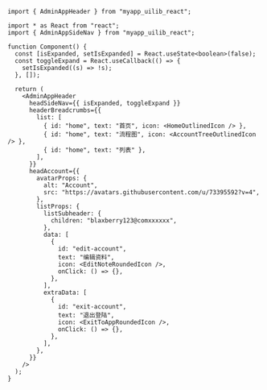 
<Meta of={Stories} />

<Title>\<AdminAppHeader></Title>

```tsx
import { AdminAppHeader } from "myapp_uilib_react";
```

```tsx
import * as React from "react";
import { AdminAppSideNav } from "myapp_uilib_react";

function Component() {
  const [isExpanded, setIsExpanded] = React.useState<boolean>(false);
  const toggleExpand = React.useCallback(() => {
    setIsExpanded((s) => !s);
  }, []);

  return (
    <AdminAppHeader
      headSideNav={{ isExpanded, toggleExpand }}
      headerBreadcrumbs={{
        list: [
          { id: "home", text: "首页", icon: <HomeOutlinedIcon /> },
          { id: "home", text: "流程图", icon: <AccountTreeOutlinedIcon /> },
          { id: "home", text: "列表" },
        ],
      }}
      headAccount={{
        avatarProps: {
          alt: "Account",
          src: "https://avatars.githubusercontent.com/u/73395592?v=4",
        },
        listProps: {
          listSubheader: {
            children: "blaxberry123@comxxxxxx",
          },
          data: [
            {
              id: "edit-account",
              text: "编辑资料",
              icon: <EditNoteRoundedIcon />,
              onClick: () => {},
            },
          ],
          extraData: [
            {
              id: "exit-account",
              text: "退出登陆",
              icon: <ExitToAppRoundedIcon />,
              onClick: () => {},
            },
          ],
        },
      }}
    />
  );
}
```
